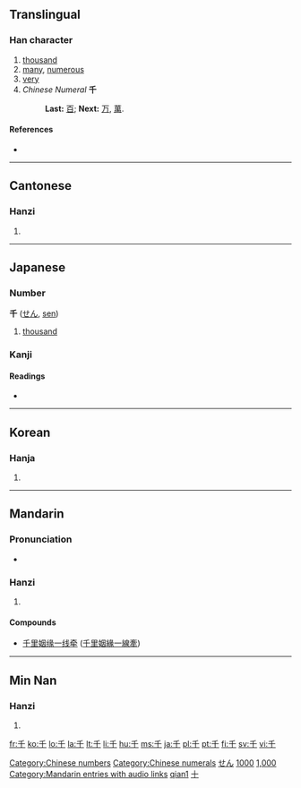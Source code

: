 {{see|仟}}
==Translingual==
{{Han stroke|[[Image:千-order.gif]]}}
{{Han stroke|[[Image:千-bw.png|160px]]}}

===Han character===
{{Han char|rn=24|rad=十|as=01|sn=3|four=2040<sub>0</sub>|canj=竹十 (HJ)}}

#[[thousand]]
#[[many]], [[numerous]]
#[[very]]
#''Chinese Numeral'' '''千'''
#:'''Last:''' [[百]]; '''Next:''' [[万]], [[萬]]. 

====References====
* {{Han ref|kx=0155.190|dkj=02697|dj=0351.020|hdz=10059.010|uh=5343|ud=21315|bh=A464|bd=42084}}

[[Category:Chinese numbers]]
[[Category:Chinese numerals]]
----

==Cantonese==

===Hanzi===
{{yue-hanzi|jyut=|y=[[chin1]]}}

# {{defn|Cantonese}}

----

==Japanese==

===Number===
'''千''' ([[せん]], [[sen]])

# [[thousand]]

===Kanji===
{{ja-kanji|grade=1|rs=十01}}

====Readings====
* {{ja-readings|on=[[せん]] (''sen'')|kun=[[ち]] (''chi'')|nanori=[[かず]] (''kazu''), [[ゆき]] (''yuki'')}}

[[Category:1000 Japanese basic words|せん]]
[[Category:Japanese numbers|1000]]

----

==Korean==

===Hanja===
{{ko-hanja|hangeul=천|eumhun=일천|rv=cheon|mr=ch'ŏn}}

# {{defn|Korean}}

[[Category:Korean numbers|1,000]]

----

==Mandarin==

===Pronunciation===
*{{audio|zh-qiān.ogg|audio}}

===Hanzi===
{{cmn-hanzi|pin=[[qiān]] ([[qian1]])|wg=[[ch'ien1|ch'ien<sup>1</sup>]]}}

# {{defn|Mandarin}}

====Compounds====
{{top2}}
* [[千里姻缘一线牵]] ([[千里姻緣一線牽]])
{{mid2}}
{{bottom}}

[[Category:Mandarin entries with audio links]]
[[Category:zh-cn:Numbers|qian1]]
[[Category:zh-tw:Numbers|十]]

----

==Min Nan==

===Hanzi===
{{nan-hanzi|poj=chheng (chheng<sup>1</sup>), chhian (chhian<sup>1</sup>)}}

# {{defn|Min Nan}}

[[fr:千]]
[[ko:千]]
[[lo:千]]
[[la:千]]
[[lt:千]]
[[li:千]]
[[hu:千]]
[[ms:千]]
[[ja:千]]
[[pl:千]]
[[pt:千]]
[[fi:千]]
[[sv:千]]
[[vi:千]]